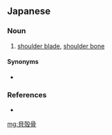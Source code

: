 ==Japanese==
{{ja-kanjitab|かい|から|k2=がら|ほね|k3=ぼね|r=y|yomi=kun}}

===Noun===
{{ja-noun|かいがらぼね}}

# {{lb|ja|informal|sort=かいがらぼね}} [[shoulder blade]], [[shoulder bone]]

====Synonyms====
* {{ja-r|肩甲骨|けんこうこつ}}

===References===
* {{R:Shogakukan}}

[[mg:貝殻骨]]